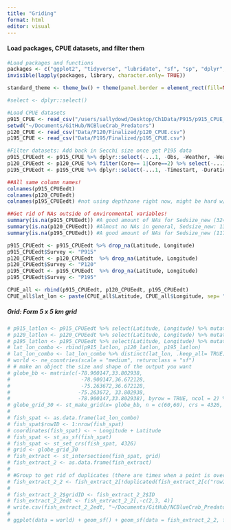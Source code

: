 ```yaml
---
title: "Griding"
format: html
editor: visual
---
```

#### Load packages, CPUE datasets, and filter them

```r
#Load packages and functions 
packages <- c("ggplot2", "tidyverse", "lubridate", "sf", "sp", "dplyr", "rnaturalearth", "readr", "readxl", "spatialEco", "rstatix", "viridis", "BBmisc", "corrplot")
invisible(lapply(packages, library, character.only= TRUE))

standard_theme <- theme_bw() + theme(panel.border = element_rect(fill=NA, colour = "black")) + theme(panel.grid.major = element_blank(), panel.grid.minor = element_blank()) + theme(legend.text.align= 0, legend.title= element_text(size = 12), legend.text = element_text(size= 10), axis.text=element_text(size=10), axis.title=element_text(size=12))

#select <- dplyr::select()

#Load CPUE datasets
p915_CPUE <- read_csv("/users/sallydowd/Desktop/Ch1Data/P915/p915_CPUE_new.csv")
setwd("~/Documents/GitHub/NCBlueCrab_Predators")
p120_CPUE <- read_csv("Data/P120/Finalized/p120_CPUE.csv")
p195_CPUE <- read_csv("Data/P195/Finalized/p195_CPUE.csv")

#Filter datasets: Add back in Secchi size once get P195 data
p915_CPUEedt <- p915_CPUE %>% dplyr::select(-...1, -Obs, -Weather, -Weather, -Sedsize, -Btmcomp, -doy, -Wbdytype, -Wbd, -Sample, -Ph, -Quad, -Secchi) %>% rename("Location" = "Area", "Strata/station"= "Strata") %>% filter(between(Year, 2001, 2021), Month== 6) #added in species of focus for now (still waiting on data)
p120_CPUEedt <- p120_CPUE %>% filter(Core== 1|Core==2) %>% select(-...1, -Program, -Nbrrec3, -Time, -Duration, -doy, -Core, -Sedsize, -Btmcomp, -Secchi) %>% rename("Strata/station"= "Station") %>% filter(between(Year, 2001, 2021), Month==6)
p195_CPUEedt <- p195_CPUE %>% dplyr::select(-...1, -Timestart, -Duration, -Depthend, -Wbdytype, -Wbd, -Speciesscientificname, -Depthzone, -Secchi_depthcm) %>% rename("Ssal" = "Salinitysurface", "Bsal"= "Salinitybottom", "Stemp"= "Tempsurface", "Btemp"= "Tempbottom", "Latitude"= "Latitudestart", "Longitude"= "Longitudestart", "Colnum"= "Numbertotal", "Control1"= "Eventname", "Strata/station"= "Stationcode", "Depth"= "Depthstart") %>% filter(between(Year, 2001, 2021), Month==6)

##All same column names! 
colnames(p915_CPUEedt)
colnames(p120_CPUEedt)
colnames(p195_CPUEedt) #not using depthzone right now, might be hard w/ averaging 

##Get rid of NAs outside of environmental variables!
summary(is.na(p915_CPUEedt)) #A good amount of NAs for Sedsize_new (3248) and Btmcomp_new (2714)
summary(is.na(p120_CPUEedt)) #Almost no NAs in general, Sedsize_new: 130
summary(is.na(p195_CPUEedt)) #A good amount of NAs for Sedsize_new (1170) and Btmcomp_new (1080)

p915_CPUEedt <- p915_CPUEedt %>% drop_na(Latitude, Longitude)
p915_CPUEedt$Survey <- "P915"
p120_CPUEedt <- p120_CPUEedt  %>% drop_na(Latitude, Longitude)
p120_CPUEedt$Survey <- "P120"
p195_CPUEedt <- p195_CPUEedt  %>% drop_na(Latitude, Longitude)
p195_CPUEedt$Survey <- "P195"

CPUE_all <- rbind(p915_CPUEedt, p120_CPUEedt, p195_CPUEedt)
CPUE_all$lat_lon <- paste(CPUE_all$Latitude, CPUE_all$Longitude, sep= "_")
```

##### Grid: Form 5 x 5 km grid

```r
# p915_latlon <- p915_CPUEedt %>% select(Latitude, Longitude) %>% mutate(lat_lon = paste(Latitude, Longitude, sep= "_"))
# p120_latlon <- p120_CPUEedt %>% select(Latitude, Longitude) %>% mutate(lat_lon = paste(Latitude, Longitude, sep= "_"))
# p195_latlon <- p195_CPUEedt %>% select(Latitude, Longitude) %>% mutate(lat_lon = paste(Latitude, Longitude, sep= "_"))
# lat_lon_combo <- rbind(p915_latlon, p120_latlon, p195_latlon)
# lat_lon_combo <- lat_lon_combo %>% distinct(lat_lon, .keep_all= TRUE) 
# world <- ne_countries(scale = "medium", returnclass = "sf")
# # make an object the size and shape of the output you want
# globe_bb <- matrix(c(-78.900147,33.802938,
#                       -78.900147,36.672128,
#                       -75.263672,36.672128,
#                      -75.263672, 33.802938,
#                      -78.900147,33.802938), byrow = TRUE, ncol = 2) %>% list() %>% st_polygon() %>% st_sfc(., crs = 4326)
# globe_grid_30 <- st_make_grid(x= globe_bb, n = c(60,60), crs = 4326, what = 'polygons') %>% st_sf('geometry' = ., data.frame('ID' = 1:length(.))) #grid is 0.06° by 0.06° (5.5 km b/c half of 0.13 which was 10)
# 
# fish_spat <- as.data.frame(lat_lon_combo)
# fish_spat$rowID <- 1:nrow(fish_spat)
# coordinates(fish_spat) <- ~ Longitude + Latitude
# fish_spat <- st_as_sf(fish_spat)
# fish_spat <- st_set_crs(fish_spat, 4326)
# grid <- globe_grid_30
# fish_extract <- st_intersection(fish_spat, grid)
# fish_extract_2 <- as.data.frame(fish_extract)
# 
# #Group to get rid of duplicates (there are times when a point is overlapping two grid cells)
# fish_extract_2_2 <- fish_extract_2[!duplicated(fish_extract_2[c("rowID")]),] #this should be the same size as fish spat, it is 5 observations less, thinking this is bc a few datapoints might be outside of grid cells, didn't change in size from fish_extract_2
# 
# fish_extract_2_2$gridID <- fish_extract_2_2$ID
# fish_extract_2_2edt <- fish_extract_2_2[,-c(2,3, 4)]
# write.csv(fish_extract_2_2edt, "~/Documents/GitHub/NCBlueCrab_Predators/Data/gridded_09.11.23.5km.csv")
# 
# ggplot(data = world) + geom_sf() + geom_sf(data = fish_extract_2_2, fill = NA, aes(geometry= geometry)) + geom_sf(data= fish_spat) + theme(panel.background = element_rect(fill = "white", colour = "black")) + coord_sf(xlim=c(-78, -75), ylim=c(33.5,37), expand = TRUE) 
```
